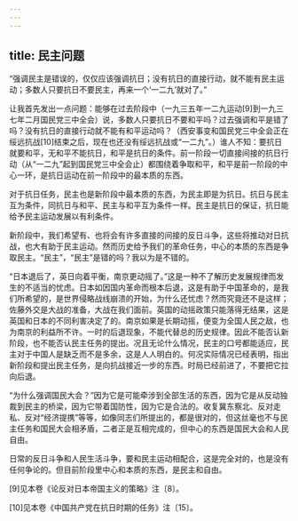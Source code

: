 ```yaml
---
---
---
```

title: 民主问题
---




“强调民主是错误的，仅仅应该强调抗日；没有抗日的直接行动，就不能有民主运动；多数人只要抗日不要民主，再来一个‘一二九’就对了。”

让我首先发出一点问题：能够在过去阶段中（一九三五年一二九运动[9]到一九三七年二月国民党三中全会）说，多数人只要抗日不要和平吗？过去强调和平是错了吗？没有抗日的直接行动就不能有和平运动吗？（西安事变和国民党三中全会正在绥远抗战[10]结束之后，现在也还没有绥远抗战或“一二九”。）谁人不知：要抗日就要和平，无和平不能抗日，和平是抗日的条件。前一阶段一切直接间接的抗日行动（从“一二九”起到国民党三中全会止）都围绕着争取和平，和平是前一阶段的中心一环，是抗日运动在前一阶段中的最本质的东西。

对于抗日任务，民主也是新阶段中最本质的东西，为民主即是为抗日。抗日与民主互为条件，同抗日与和平、民主与和平互为条件一样。民主是抗日的保证，抗日能给予民主运动发展以有利条件。

新阶段中，我们希望有、也将会有许多直接的间接的反日斗争，这些将推动对日抗战，也大有助于民主运动。然而历史给予我们的革命任务，中心的本质的东西是争取民主。“民主”，“民主”是错的吗？我以为是不错的。

“日本退后了，英日向着平衡，南京更动摇了。”这是一种不了解历史发展规律而发生的不适当的忧虑。日本如因国内革命而根本后退，这是有助于中国革命的，是我们所希望的，是世界侵略战线崩溃的开始，为什么还忧虑？然而究竟还不是这样；佐藤外交是大战的准备，大战在我们面前。英国的动摇政策只能落得无结果，这是英国和日本的不同利害决定了的。南京如果是长期动摇，便变为全国人民之敌，也为南京的利益所不许。一时的后退现象，不能代替总的历史规律。因此不能否认新阶段，也不能否认民主任务的提出。况且无论什么情况，民主的口号都能适应，民主对于中国人是缺乏而不是多余，这是人人明白的。何况实际情况已经表明，指出新阶段和提出民主任务，是向抗战接近一步的东西。时局已经前进了，不要把它拉向后退。

“为什么强调国民大会？”因为它是可能牵涉到全部生活的东西，因为它是从反动独裁到民主的桥梁，因为它带着国防性，因为它是合法的。收复冀东察北、反对走私、反对“经济提携”等等，如像同志们所提出的，都是很对的，但这丝毫也不与民主任务和国民大会相矛盾，二者正是互相完成的，但中心的东西是国民大会和人民自由。

日常的反日斗争和人民生活斗争，要和民主运动相配合，这是完全对的，也是没有任何争论的。但目前阶段里中心和本质的东西，是民主和自由。



[9]见本卷《论反对日本帝国主义的策略》注〔8〕。

[10]见本卷《中国共产党在抗日时期的任务》注〔15〕。